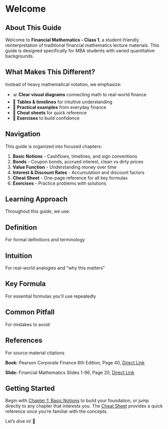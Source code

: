 # Welcome {.unnumbered}

## About This Guide

Welcome to **Financial Mathematics - Class 1**, a student-friendly reinterpretation of traditional financial mathematics lecture materials. This guide is designed specifically for MBA students with varied quantitative backgrounds.

## What Makes This Different?

Instead of heavy mathematical notation, we emphasize:

- 📊 **Clear visual diagrams** connecting math to real-world finance
- 📅 **Tables & timelines** for intuitive understanding
- 📝 **Practical examples** from everyday finance
- 🎯 **Cheat sheets** for quick reference
- 💪 **Exercises** to build confidence

## Navigation

This guide is organized into focused chapters:

1. **Basic Notions** - Cashflows, timelines, and sign conventions
2. **Bonds** - Coupon bonds, accrued interest, clean vs dirty prices
3. **Value Function** - Understanding money over time
4. **Interest & Discount Rates** - Accumulation and discount factors
5. **Cheat Sheet** - One-page reference for all key formulas
6. **Exercises** - Practice problems with solutions

## Learning Approach

Throughout this guide, we use:

::: {.callout-note icon=true}
## Definition
For formal definitions and terminology
:::

::: {.callout-tip icon=true}
## Intuition
For real-world analogies and "why this matters"
:::

::: {.callout-important icon=true}
## Key Formula
For essential formulas you'll use repeatedly
:::

::: {.callout-warning icon=true}
## Common Pitfall
For mistakes to avoid
:::

::: {.callout-caution icon=true}
## References
For source material citations

**Book:** Pearson Corporate Finance 6th Edition, Page 40, [Direct Link](https://cdn.jsdelivr.net/gh/mrbungie/financial_maths@main/resources/books/pearson_corporate_finance_6th.pdf#page=40)

**Slide:** Financial Mathematics Slides 1-96, Page 20, [Direct Link](https://cdn.jsdelivr.net/gh/mrbungie/financial_maths@main/resources/slideshows/25_09_30_FinancialMathematics_Slides_1_96.pdf#page=20)
:::

## Getting Started

Begin with [Chapter 1: Basic Notions](basic_notions.qmd) to build your foundation, or jump directly to any chapter that interests you. The [Cheat Sheet](cheat_sheet.qmd) provides a quick reference once you're familiar with the concepts.

Let's dive in! 🚀
